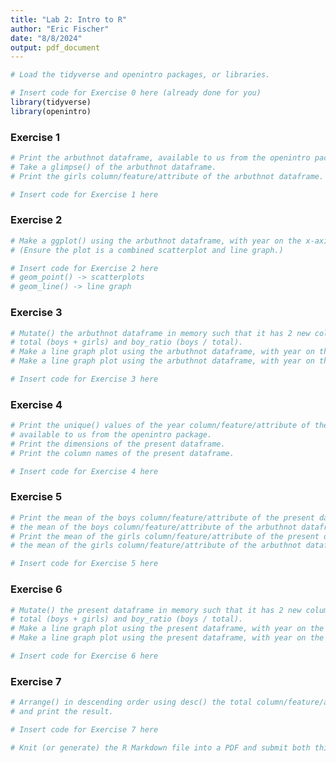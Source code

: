 ```yaml
---
title: "Lab 2: Intro to R"
author: "Eric Fischer"
date: "8/8/2024"
output: pdf_document
---
```


```r
# Load the tidyverse and openintro packages, or libraries.

# Insert code for Exercise 0 here (already done for you)
library(tidyverse)
library(openintro)
```

### Exercise 1

```r
# Print the arbuthnot dataframe, available to us from the openintro package.
# Take a glimpse() of the arbuthnot dataframe.
# Print the girls column/feature/attribute of the arbuthnot dataframe.

# Insert code for Exercise 1 here

```


### Exercise 2

```r
# Make a ggplot() using the arbuthnot dataframe, with year on the x-axis and girls on the y-axis.
# (Ensure the plot is a combined scatterplot and line graph.)

# Insert code for Exercise 2 here
# geom_point() -> scatterplots
# geom_line() -> line graph

```


### Exercise 3

```r
# Mutate() the arbuthnot dataframe in memory such that it has 2 new columns/features/attributes,
# total (boys + girls) and boy_ratio (boys / total).
# Make a line graph plot using the arbuthnot dataframe, with year on the x-axis and total on the y-axis.
# Make a line graph plot using the arbuthnot dataframe, with year on the x-axis and boy_ratio on the y-axis.

# Insert code for Exercise 3 here

```


### Exercise 4

```r
# Print the unique() values of the year column/feature/attribute of the present dataframe (e.g., present$year),
# available to us from the openintro package.
# Print the dimensions of the present dataframe.
# Print the column names of the present dataframe.

# Insert code for Exercise 4 here

```


### Exercise 5

```r
# Print the mean of the boys column/feature/attribute of the present dataframe, divided by
# the mean of the boys column/feature/attribute of the arbuthnot dataframe.
# Print the mean of the girls column/feature/attribute of the present dataframe, divided by
# the mean of the girls column/feature/attribute of the arbuthnot dataframe.

# Insert code for Exercise 5 here

```


### Exercise 6

```r
# Mutate() the present dataframe in memory such that it has 2 new columns/features/attributes,
# total (boys + girls) and boy_ratio (boys / total).
# Make a line graph plot using the present dataframe, with year on the x-axis and total on the y-axis.
# Make a line graph plot using the present dataframe, with year on the x-axis and boy_ratio on the y-axis.

# Insert code for Exercise 6 here

```


### Exercise 7

```r
# Arrange() in descending order using desc() the total column/feature/attribute of the present dataframe,
# and print the result.

# Insert code for Exercise 7 here

```

```r
# Knit (or generate) the R Markdown file into a PDF and submit both this .Rmd file and the PDF.
```
